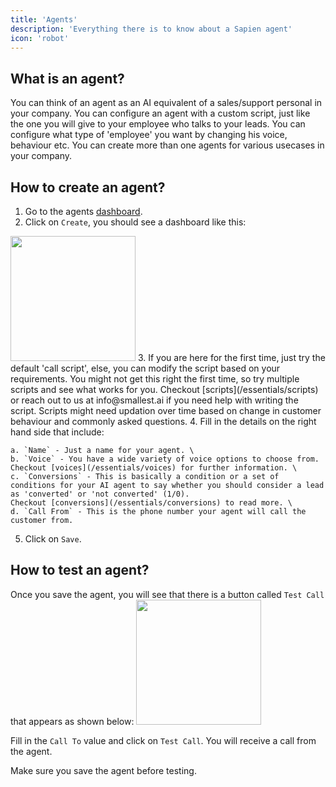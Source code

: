 ```yaml
---
title: 'Agents'
description: 'Everything there is to know about a Sapien agent'
icon: 'robot'
---
```


## What is an agent?

You can think of an agent as an AI equivalent of a sales/support personal in your company.
You can configure an agent with a custom script, just like the one you will give to your employee 
who talks to your leads. You can configure what type of 'employee' you want by changing his voice, behaviour etc.
You can create more than one agents for various usecases in your company.

## How to create an agent?

1. Go to the agents [dashboard](https://sapien-beige.vercel.app/dashboard/agent).
2. Click on `Create`, you should see a dashboard like this:
<img height="200" src="/images/agent-dashboard.png" />
3. If you are here for the first time, just try the default 'call script', else, you can modify the script based on your requirements. You might not get this right the first time,
so try multiple scripts and see what works for you. Checkout [scripts](/essentials/scripts) or reach out to us at info@smallest.ai if you need help
with writing the script. Scripts might need updation over time based on change in customer behaviour and commonly asked questions.
4. Fill in the details on the right hand side that include:

    a. `Name` - Just a name for your agent. \
    b. `Voice` - You have a wide variety of voice options to choose from. Checkout [voices](/essentials/voices) for further information. \
    c. `Conversions` - This is basically a condition or a set of conditions for your AI agent to say whether you should consider a lead as 'converted' or 'not converted' (1/0).
    Checkout [conversions](/essentials/conversions) to read more. \
    d. `Call From` - This is the phone number your agent will call the customer from.
5. Click on `Save`.

## How to test an agent?

Once you save the agent, you will see that there is a button called `Test Call` that appears as shown below:
<img height="200" src="/images/test-agent.png" />

Fill in the `Call To` value and click on `Test Call`. You will receive a call from the agent.

<Note>
Make sure you save the agent before testing.
</Note>



 
